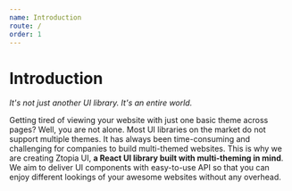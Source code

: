```yaml
---
name: Introduction
route: /
order: 1
---
```


# Introduction

_It's not just another UI library. It's an entire world._

Getting tired of viewing your website with just one basic theme across pages?
Well, you are not alone. Most UI libraries on the market do not support multiple themes.
It has always been time-consuming and challenging for companies to build multi-themed websites.
This is why we are creating Ztopia UI, **a React UI library built with multi-theming in mind**.
We aim to deliver UI components with easy-to-use API so that you can enjoy different lookings of your awesome websites without any overhead.